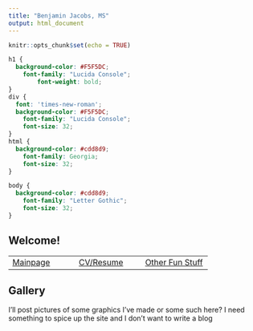 ```yaml
---
title: "Benjamin Jacobs, MS"
output: html_document
---
```


```r
knitr::opts_chunk$set(echo = TRUE)
```


```css
h1 {
  background-color: #F5F5DC;
    font-family: "Lucida Console";
        font-weight: bold;
}
div {
  font: 'times-new-roman';
  background-color: #F5F5DC;
    font-family: "Lucida Console";
    font-size: 32;
}
html {
  background-color: #cdd8d9;
    font-family: Georgia;
    font-size: 32;
}

body {
  background-color: #cdd8d9;
    font-family: "Letter Gothic";
    font-size: 32;
}
```

## Welcome!

   |  |
| --- | --- | --- |
[Mainpage](bjacobsstats.github.io) | [CV/Resume](./CV_Resume) | [Other Fun Stuff](./Other_Fun_Stuff)

## Gallery

I'll post pictures of some graphics I've made or some such here? I need something to spice up the site and I don't want to write a blog